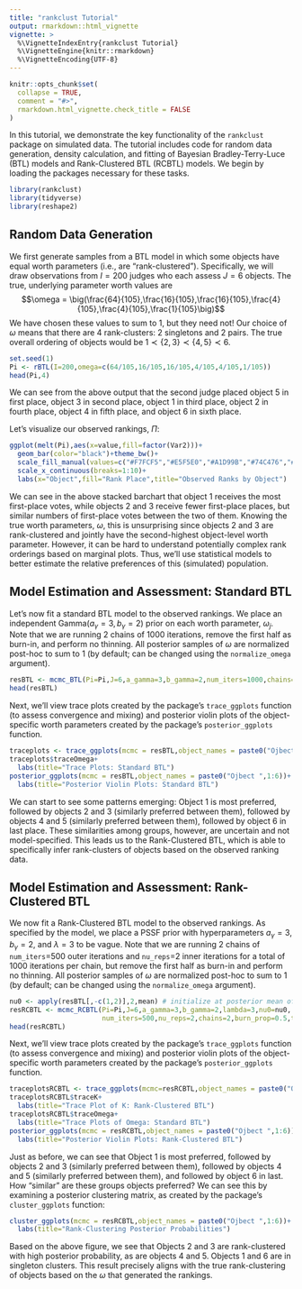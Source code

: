 ```yaml
---
title: "rankclust Tutorial"
output: rmarkdown::html_vignette
vignette: >
  %\VignetteIndexEntry{rankclust Tutorial}
  %\VignetteEngine{knitr::rmarkdown}
  %\VignetteEncoding{UTF-8}
---
```


```r
knitr::opts_chunk$set(
  collapse = TRUE,
  comment = "#>",
  rmarkdown.html_vignette.check_title = FALSE
)
```

In this tutorial, we demonstrate the key functionality of the `rankclust` package on simulated data. The tutorial includes code for random data generation, density calculation, and fitting of Bayesian Bradley-Terry-Luce (BTL) models and Rank-Clustered BTL (RCBTL) models. We begin by loading the packages necessary for these tasks.

```r
library(rankclust)
library(tidyverse)
library(reshape2)
```

## Random Data Generation

We first generate samples from a BTL model in which some objects have equal worth parameters (i.e., are "rank-clustered"). Specifically, we will draw observations from $I=200$ judges who each assess $J=6$ objects. The true, underlying parameter worth values are 
$$\omega = \big(\frac{64}{105},\frac{16}{105},\frac{16}{105},\frac{4}{105},\frac{4}{105},\frac{1}{105}\big)$$
We have chosen these values to sum to 1, but they need not! Our choice of $\omega$ means that there are 4 rank-clusters: 2 singletons and 2 pairs. The true overall ordering of objects would be $1\prec\{2,3\}\prec\{4,5\}\prec6$.

```r
set.seed(1)
Pi <- rBTL(I=200,omega=c(64/105,16/105,16/105,4/105,4/105,1/105))
head(Pi,4)
```

We can see from the above output that the second judge placed object 5 in first place, object 3 in second place, object 1 in third place, object 2 in fourth place, object 4 in fifth place, and object 6 in sixth place.

Let's visualize our observed rankings, $\Pi$:

```r
ggplot(melt(Pi),aes(x=value,fill=factor(Var2)))+
  geom_bar(color="black")+theme_bw()+
  scale_fill_manual(values=c("#F7FCF5","#E5F5E0","#A1D99B","#74C476","#238B45","#006D2C","#00441B","gray15"))+
  scale_x_continuous(breaks=1:10)+
  labs(x="Object",fill="Rank Place",title="Observed Ranks by Object")
```

We can see in the above stacked barchart that object 1 receives the most first-place votes, while objects 2 and 3 receive fewer first-place places, but similar numbers of first-place votes between the two of them. Knowing the true worth parameters, $\omega$, this is unsurprising since objects 2 and 3 are rank-clustered and jointly have the second-highest object-level worth parameter. However, it can be hard to understand potentially complex rank orderings based on marginal plots. Thus, we'll use statistical models to better estimate the relative preferences of this (simulated) population.

## Model Estimation and Assessment: Standard BTL

Let's now fit a standard BTL model to the observed rankings. We place an independent Gamma($a_\gamma=3,b_\gamma=2$) prior on each worth parameter, $\omega_j$. Note that we are running 2 chains of 1000 iterations, remove the first half as burn-in, and perform no thinning. All posterior samples of $\omega$ are normalized post-hoc to sum to 1 (by default; can be changed using the `normalize_omega` argument).

```r
resBTL <- mcmc_BTL(Pi=Pi,J=6,a_gamma=3,b_gamma=2,num_iters=1000,chains=2,burn_prop = 0.5, thin = 1,seed = 1)
head(resBTL)
```

Next, we'll view trace plots created by the package's `trace_ggplots` function (to assess convergence and mixing) and posterior violin plots of the object-specific worth parameters created by the package's `posterior_ggplots` function.

```r
traceplots <- trace_ggplots(mcmc = resBTL,object_names = paste0("Ojbect ",1:6))
traceplots$traceOmega+
  labs(title="Trace Plots: Standard BTL")
posterior_ggplots(mcmc = resBTL,object_names = paste0("Ojbect ",1:6))+
  labs(title="Posterior Violin Plots: Standard BTL")
```

We can start to see some patterns emerging: Object 1 is most preferred, followed by objects 2 and 3 (similarly preferred between them), followed by objects 4 and 5 (similarly preferred between them), followed by object 6 in last place. These similarities among groups, however, are uncertain and not model-specified. This leads us to the Rank-Clustered BTL, which is able to specifically infer rank-clusters of objects based on the observed ranking data.

## Model Estimation and Assessment: Rank-Clustered BTL

We now fit a Rank-Clustered BTL model to the observed rankings. As specified by the model, we place a PSSF prior with hyperparameters $a_\gamma=3$, $b_\gamma=2$, and $\lambda=3$ to be vague. Note that we are running 2 chains of `num_iters`=500 outer iterations and `nu_reps`=2 inner iterations for a total of 1000 iterations per chain, but remove the first half as burn-in and perform no thinning. All posterior samples of $\omega$ are normalized post-hoc to sum to 1 (by default; can be changed using the `normalize_omega` argument).

```r
nu0 <- apply(resBTL[,-c(1,2)],2,mean) # initialize at posterior mean of standard model
resRCBTL <- mcmc_RCBTL(Pi=Pi,J=6,a_gamma=3,b_gamma=2,lambda=3,nu0=nu0,
                       num_iters=500,nu_reps=2,chains=2,burn_prop=0.5,thin=1,seed=1)
head(resRCBTL)
```

Next, we'll view trace plots created by the package's `trace_ggplots` function (to assess convergence and mixing) and posterior violin plots of the object-specific worth parameters created by the package's `posterior_ggplots` function.

```r
traceplotsRCBTL <- trace_ggplots(mcmc=resRCBTL,object_names = paste0("Ojbect ",1:6))
traceplotsRCBTL$traceK+
  labs(title="Trace Plot of K: Rank-Clustered BTL")
traceplotsRCBTL$traceOmega+
  labs(title="Trace Plots of Omega: Standard BTL")
posterior_ggplots(mcmc = resRCBTL,object_names = paste0("Ojbect ",1:6))+
  labs(title="Posterior Violin Plots: Rank-Clustered BTL")
```

Just as before, we can see that Object 1 is most preferred, followed by objects 2 and 3 (similarly preferred between them), followed by objects 4 and 5 (similarly preferred between them), and followed by object 6 in last. How "similar" are these groups objects preferred? We can see this by examining a posterior clustering matrix, as created by the package's `cluster_ggplots` function:

```r
cluster_ggplots(mcmc = resRCBTL,object_names = paste0("Ojbect ",1:6))+
  labs(title="Rank-Clustering Posterior Probabilities")
```

Based on the above figure, we see that Objects 2 and 3 are rank-clustered with high posterior probability, as are objects 4 and 5. Objects 1 and 6 are in singleton clusters. This result precisely aligns with the true rank-clustering of objects based on the $\omega$ that generated the rankings.
